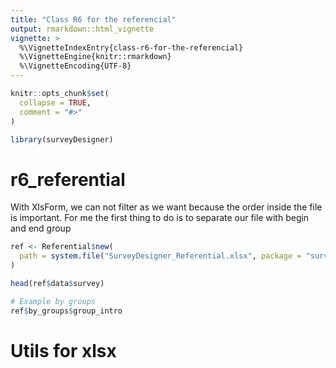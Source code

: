 ```yaml
---
title: "Class R6 for the referencial"
output: rmarkdown::html_vignette
vignette: >
  %\VignetteIndexEntry{class-r6-for-the-referencial}
  %\VignetteEngine{knitr::rmarkdown}
  %\VignetteEncoding{UTF-8}
---
```


```r
knitr::opts_chunk$set(
  collapse = TRUE,
  comment = "#>"
)
```

```r
library(surveyDesigner)
```

<!-- WARNING - This vignette is generated by {fusen} from /dev/flat_r6_referential.Rmd: do not edit by hand -->

# r6_referential

With XlsForm, we can not filter as we want because the order inside the file is important. For me the first thing to do is to separate our file with begin and end group


```r
ref <- Referential$new(
  path = system.file("SurveyDesigner_Referential.xlsx", package = "surveyDesigner") 
)

head(ref$data$survey)

# Example by groups
ref$by_groups$group_intro
```

# Utils for xlsx

    

  
  

  


